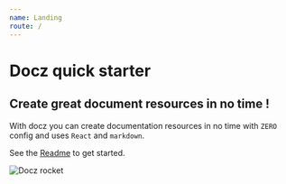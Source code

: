 ```yaml
---
name: Landing
route: /
---
```

# Docz quick starter

## Create great document resources in no time !

With docz you can create documentation resources in no time with `ZERO` config and uses `React` and `markdown`.

See the [Readme](/readme) to get started.

<style jsx>{`
    img{
        max-width: 300px;
        hieght: auto; 
    }
`}</style>

![Docz rocket](https://storage.googleapis.com/cdnbucket2/files/svg/docz.rocket.svg)
